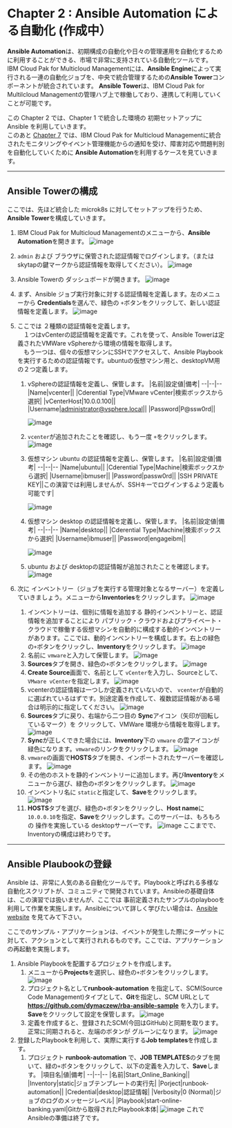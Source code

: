 # Chapter 2 : Ansible Automation  による自動化 (作成中）

**Ansible Automation**は、初期構成の自動化や日々の管理運用を自動化するために利用することができる、市場で非常に支持されている自動化ツールです。  
IBM Cloud Pak for Multicloud Managementには、**Ansible Engine**によって実行される一連の自動化ジョブを、中央で統合管理するための**Ansible Tower**コンポーネントが統合されています。
**Ansible Tower**は、IBM Cloud Pak for Multilcloud Managementの管理ハブ上で稼働しており、連携して利用していくことが可能です。

この Chapter 2 では、Chapter 1 で統合した環境の 初期セットアップに Ansible を利用していきます。  
このあと [Chapter 7](https://github.com/ICpTrial/cp4mcm-demohub/blob/master/src/pages/skytap/eventmgmt/index.mdx) では、IBM Cloud Pak for Multicloud Managementに統合されたモニタリングやイベント管理機能からの通知を受け、障害対応や問題判別を自動化していくために **Ansible Automation**を利用するケースを見ていきます。

***

## Ansible Towerの構成

ここでは、先ほど統合した microk8s に対してセットアップを行うため、**Ansible Tower**を構成していきます。  

1. IBM Cloud Pak for Multicloud Managementのメニューから、**Ansible Automation**を開きます。
![image](https://user-images.githubusercontent.com/22209835/114991988-30ddd880-9ed5-11eb-99b5-486f91fe1319.png)
1. `admin` および ブラウザに保管された認証情報でログインします。（または skytapの鍵マークから認証情報を取得してください）。
![image](https://user-images.githubusercontent.com/22209835/114992216-78646480-9ed5-11eb-920b-77f579441148.png)
1. Ansible Towerの ダッシュボードが開きます。
![image](https://user-images.githubusercontent.com/22209835/114992391-a9dd3000-9ed5-11eb-8f47-9188671b77d0.png)
1. まず、Ansible ジョブ実行対象に対する認証情報を定義します。左のメニューから **Credentials**を選んで、緑色の `+`ボタンをクリックして、新しい認証情報を定義します。 
![image](https://user-images.githubusercontent.com/22209835/114992676-fc1e5100-9ed5-11eb-8f6a-54fd59b5cdcd.png)
1. ここでは ２種類の認証情報を定義します。  
　１つはvCenterの認証情報を定義です。これを使って、Ansible Towerは定義されたVMWare vSphereから環境の情報を取得します。  
　もう一つは、個々の仮想マシンにSSHでアクセスして、Ansible Playbookを実行するための認証情報です。ubuntuの仮想マシン用と、desktopVM用の２つ定義します。
   1. vSphereの認証情報を定義し、保管します。
        |名前|設定値|備考|
        --|--|--
        |Name|vcenter||
        |Cderential Type|VMware vCenter|検索ボックスから選択|
        |vCenterHost|10.0.0.100||
        |Username|administrator@vsphere.local||
        |Password|P@ssw0rd||
        
        ![image](https://user-images.githubusercontent.com/22209835/114993562-e3fb0180-9ed6-11eb-9b7e-5674d5f89b66.png)

   1. `vcenter`が追加されたことを確認し、もう一度 `+`をクリックします。
        ![image](https://user-images.githubusercontent.com/22209835/114994474-c4180d80-9ed7-11eb-8e09-4bd232a930ac.png)

   1. 仮想マシン ubuntu の認証情報を定義し、保管します。
        |名前|設定値|備考|
        --|--|--
        |Name|ubuntu||
        |Cderential Type|Machine|検索ボックスから選択|
        |Username|ibmuser||
        |Password|passw0rd||
        |SSH PRIVATE KEY||この演習では利用しませんが、SSHキーでログインするよう定義も可能です|

        ![image](https://user-images.githubusercontent.com/22209835/114994895-3b4da180-9ed8-11eb-88e9-ffc9906ec6f3.png)

   1. 仮想マシン desktop の認証情報を定義し、保管します。
        |名前|設定値|備考|
        --|--|--
        |Name|desktop||
        |Cderential Type|Machine|検索ボックスから選択|
        |Username|ibmuser||
        |Password|engageibm||

        ![image](https://user-images.githubusercontent.com/22209835/114995290-a1d2bf80-9ed8-11eb-9073-c0d526449512.png)

   1. ubuntu および desktopの認証情報が追加されたことを確認します。
        ![image](https://user-images.githubusercontent.com/22209835/114995619-fd04b200-9ed8-11eb-8734-6718f4c2eecf.png)

1. 次に インベントリー（ジョブを実行する管理対象となるサーバー）を定義していきましょう。メニューから**Inventories**をクリックします。
![image](https://user-images.githubusercontent.com/22209835/115168567-60b7f680-a0f6-11eb-8537-44054738b94b.png)

   1. インベントリーは、個別に情報を追加する 静的インベントリーと、認証情報を追加することにより パブリック・クラウドおよびプライベート・クラウドで稼働する仮想マシンを自動的に構成する動的インベントリーがあります。ここでは、動的インベントリーを構成します。右上の緑色の`+`ボタンをクリックし、**Inventory**をクリックします。
    ![image](https://user-images.githubusercontent.com/22209835/115168832-2ef35f80-a0f7-11eb-8fee-5f7cff097623.png)
   1. 名前に `vmware`と入力して保管します。
    ![image](https://user-images.githubusercontent.com/22209835/115168849-42062f80-a0f7-11eb-9f54-95250d14777a.png)
   1. **Sources**タブを開き、緑色の`+`ボタンをクリックします。
    ![image](https://user-images.githubusercontent.com/22209835/115168952-a3c69980-a0f7-11eb-9387-16811d5ad2d7.png)
   1. **Create Source**画面で、名前として `vCenter`を入力し、Sourceとして、`VMware vCenter`を指定します。
    ![image](https://user-images.githubusercontent.com/22209835/115169615-8397da00-a0f9-11eb-853d-4b65231b6c21.png)
   1. vcenterの認証情報は一つしか定義されていないので、 `vcenter`が自動的に選ばれているはずです。別途定義を作成して、複数認証情報がある場合は明示的に指定してください。
    ![image](https://user-images.githubusercontent.com/22209835/115169667-a32f0280-a0f9-11eb-84df-ec8f10670348.png)
   1. **Sources**タブに戻り、右端から二つ目の **Sync**アイコン（矢印が回転しているマーク）を クリックして、VMWare 環境から情報を取得します。
    ![image](https://user-images.githubusercontent.com/22209835/115169778-f608ba00-a0f9-11eb-95a2-6b33977cf287.png)
   1. **Sync**が正しくできた場合には、**Inventory**下の `vmware` の雲アイコンが緑色になります。`vmware`のリンクをクリックします。
    ![image](https://user-images.githubusercontent.com/22209835/115169863-3405de00-a0fa-11eb-8198-c09557bbec26.png)
   1. `vmware`の画面で**HOSTS**タブを開き、インポートされたサーバーを確認します。
    ![image](https://user-images.githubusercontent.com/22209835/115169967-75968900-a0fa-11eb-9445-e48011e61a5d.png)
   1. その他のホストを静的インベントリーに追加します。再び**Inventory**をメニューから選び、緑色の`+`ボタンをクリックします。
    ![image](https://user-images.githubusercontent.com/22209835/115170198-0705fb00-a0fb-11eb-870d-24f1fde9e25d.png)
   1. インベントリ名に `static`と指定して、**Save**をクリックします。
    ![image](https://user-images.githubusercontent.com/22209835/115170416-8eec0500-a0fb-11eb-9745-7400eb70f697.png)
   1. **HOSTS**タブを選び、緑色の`+`ボタンをクリックし、**Host name**に `10.0.0.10`を指定、**Save**をクリックします。このサーバーは、もろもろの 操作を実施している desktopサーバーです。
    ![image](https://user-images.githubusercontent.com/22209835/115170647-0cb01080-a0fc-11eb-8f32-7014a4dd9c22.png)
   ここまでで、Inventoryの構成は終わりです。
   
***

## Ansible Plaubookの登録
Ansible は、非常に人気のある自動化ツールです。Playbookと呼ばれる多様な自動化スクリプトが、コミュニティで開発されています。Ansibleの基礎自体は、この演習では扱いませんが、ここでは 事前定義されたサンプルのplaybooを利用して作業を実施します。Ansibleについて詳しく学びたい場合は、[Ansible website](https://www.ansible.com) を見てみて下さい。

ここでのサンプル・アプリケーションは、イベントが発生した際にターゲットに対して、アクションとして実行されれるものです。ここでは、アプリケーションの再起動を実施します。

1. Ansible Playbookを配置するプロジェクトを作成します。
    1. メニューから**Projects**を選択し、緑色の`+`ボタンをクリックします。
    ![image](https://user-images.githubusercontent.com/22209835/115171548-336f4680-a0fe-11eb-88fd-47bbc3483661.png)
    1. プロジェクト名として**runbook-automation** を指定して、SCM(Source Code Management)タイプとして、**Git**を指定し、SCM URLとして **https://github.com/dymaczew/rba-ansible-sample** を入力します。**Save**をクリックして設定を保管します。
    ![image](https://user-images.githubusercontent.com/22209835/115171780-cc05c680-a0fe-11eb-80ff-1887107bed16.png)
    1. 定義を作成すると、登録されたSCM(今回はGitHub)と同期を取ります。正常に同期されると、左端のボタンが グルーンになります。
    ![image](https://user-images.githubusercontent.com/22209835/115171876-02dbdc80-a0ff-11eb-9c5e-f4a5dd6c7053.png)
1. 登録したPlaybookを利用して、実際に実行する**Job templates**を作成します。
    1. プロジェクト **runbook-automation** で、**JOB TEMPLATES**のタブを開いて、緑の`+`ボタンをクリックして、以下の定義を入力して、**Save**します。
        |項目名|値|備考|
        --|--|--
        |名前|Start_Online_Banking||
        |Inventory|static|ジョブテンプレートの実行先|
        |Porject|runbook-automation||
        |Credential|desktop|認証情報|
        |Verbosity|0 (Normal)|ジョブのログのメッセージレベル|
        |Playbook|start-online-banking.yaml|Gitから取得されたPlaybook本体|
    ![image](https://user-images.githubusercontent.com/22209835/115172911-23a53180-a101-11eb-97f1-a75f30a1ab1b.png)
 これで Ansibleの準備は終了です。
